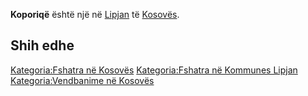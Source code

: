 {{Fshat në 
 | Emri                = Koporiqë
 | EmriAlt                = 
 | NAME_SHORT_FORM=      
 | NAME_GENERIC=      
 | NAME_SORT_NAME_RO=      KOPORIQE
 | FULL_NAME_RO = Koporiqë
 | FULL_NAME_ND_RO=Koporiqe
 | SORT_NAME_RG=KOPORIQE
 | FULL_NAME_RG=Koporiqë
 | FULL_NAME_ND_RG=Koporiqe
 | SRP_NAME_SHORT_FORM=      
 | SRP_NAME_GENERIC=      
 | SRP_NAME_SORT_NAME_RO=      
 | SRP_FULL_NAME_RO = 
 | SRP_FULL_NAME_ND_RO=
 | SRP_SORT_NAME_RG=
 | SRP_FULL_NAME_RG=
 | SRP_FULL_NAME_ND_RG=
 | Emri (Rasa dhanore) = 
 | Figura              = 
 | Shteti              = Kosovo
 | Komuna              = Lipjan
 | Kodi postar         = 
 | Sipërfaqja          = 

 | Popullsia           = 

 | Regj. i popullsisë  = 
 | Dend. e popullsisë  = 
 | Faqja zyrtare       = 
 <!--- Koordinatat ----> 
 | Gjerësia            = 43.141667
 | Gjatësia            = 20.865278
 | Lartësia            = 
}}
'''Koporiqë''' është një [[]] në [[Lipjan]] të [[Kosovës]].

<!-- == Gjeografia == -->
<!-- == Historia == -->
<!-- == Demografia == -->
== Shih edhe ==
{{Komuna Lipjan}}
{{Kosovo-Administrata-Cung}}

[[Kategoria:Fshatra në Kosovës]]
[[Kategoria:Fshatra në Kommunes Lipjan]]
[[Kategoria:Vendbanime në Kosovës]]